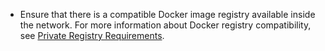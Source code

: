 * Ensure that there is a compatible Docker image registry available inside the network. For more information about Docker registry compatibility, see [Private Registry Requirements](enterprise/installing-general-requirements#private-registry-requirements).
